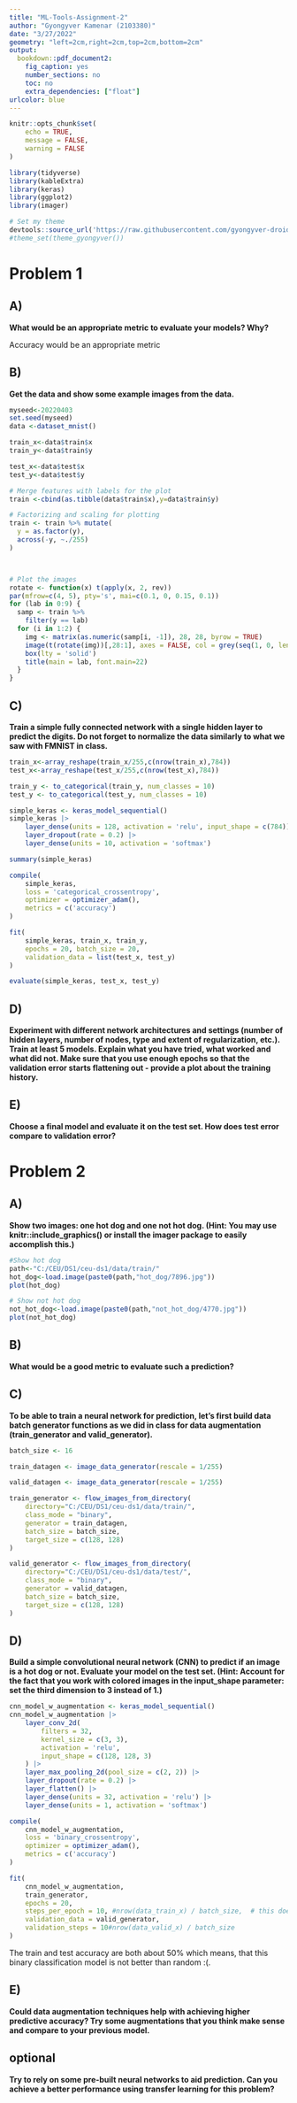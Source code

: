 ```yaml
---
title: "ML-Tools-Assignment-2"
author: "Gyongyver Kamenar (2103380)"
date: "3/27/2022"
geometry: "left=2cm,right=2cm,top=2cm,bottom=2cm"
output:
  bookdown::pdf_document2:
    fig_caption: yes
    number_sections: no
    toc: no
    extra_dependencies: ["float"]
urlcolor: blue
---
```


```r
knitr::opts_chunk$set(
	echo = TRUE,
	message = FALSE,
	warning = FALSE
)
```

```r
library(tidyverse)
library(kableExtra)
library(keras)
library(ggplot2)
library(imager)

# Set my theme
devtools::source_url('https://raw.githubusercontent.com/gyongyver-droid/ceu-data-analysis/master/Assignment1/theme_gyongyver.R')
#theme_set(theme_gyongyver())
```


# Problem 1


## A)
**What would be an appropriate metric to evaluate your models? Why?**

Accuracy would be an appropriate metric

## B)
**Get the data and show some example images from the data.**


```r
myseed<-20220403
set.seed(myseed)
data <-dataset_mnist()

train_x<-data$train$x
train_y<-data$train$y

test_x<-data$test$x
test_y<-data$test$y

# Merge features with labels for the plot
train <-cbind(as.tibble(data$train$x),y=data$train$y)

# Factorizing and scaling for plotting
train <- train %>% mutate(
  y = as.factor(y),
  across(-y, ~./255)
)



# Plot the images
rotate <- function(x) t(apply(x, 2, rev))
par(mfrow=c(4, 5), pty='s', mai=c(0.1, 0, 0.15, 0.1))
for (lab in 0:9) {
  samp <- train %>%
    filter(y == lab)
  for (i in 1:2) {
    img <- matrix(as.numeric(samp[i, -1]), 28, 28, byrow = TRUE)
    image(t(rotate(img))[,28:1], axes = FALSE, col = grey(seq(1, 0, length = 256)),xlim = c(1,0))
    box(lty = 'solid')
    title(main = lab, font.main=22)
  }
}
```




## C)
**Train a simple fully connected network with a single hidden layer to predict the digits. Do not forget to normalize the data similarly to what we saw with FMNIST in class.**


```r

train_x<-array_reshape(train_x/255,c(nrow(train_x),784))
test_x<-array_reshape(test_x/255,c(nrow(test_x),784))

train_y <- to_categorical(train_y, num_classes = 10)
test_y <- to_categorical(test_y, num_classes = 10)

simple_keras <- keras_model_sequential()
simple_keras |>
    layer_dense(units = 128, activation = 'relu', input_shape = c(784)) |>
    layer_dropout(rate = 0.2) |>
    layer_dense(units = 10, activation = 'softmax')

summary(simple_keras)
```

```r

compile(
    simple_keras,
    loss = 'categorical_crossentropy',
    optimizer = optimizer_adam(),
    metrics = c('accuracy')
)

fit(
    simple_keras, train_x, train_y,
    epochs = 20, batch_size = 20,
    validation_data = list(test_x, test_y)
)

```

```r
evaluate(simple_keras, test_x, test_y)
```


## D)
**Experiment with different network architectures and settings (number of hidden layers, number of nodes, type and extent of regularization, etc.). Train at least 5 models. Explain what you have tried, what worked and what did not. Make sure that you use enough epochs so that the validation error starts flattening out - provide a plot about the training history.**




## E) 
**Choose a final model and evaluate it on the test set. How does test error compare to validation error?**


# Problem 2

## A)
**Show two images: one hot dog and one not hot dog. (Hint: You may use knitr::include_graphics() or install the imager package to easily accomplish this.)**

```r
#Show hot dog
path<-"C:/CEU/DS1/ceu-ds1/data/train/"
hot_dog<-load.image(paste0(path,"hot_dog/7896.jpg"))
plot(hot_dog)

# Show not hot dog
not_hot_dog<-load.image(paste0(path,"not_hot_dog/4770.jpg"))
plot(not_hot_dog)
```

## B)
**What would be a good metric to evaluate such a prediction?**


## C)
**To be able to train a neural network for prediction, let’s first build data batch generator functions as we did in class for data augmentation (train_generator and valid_generator). **


```r
batch_size <- 16

train_datagen <- image_data_generator(rescale = 1/255)

valid_datagen <- image_data_generator(rescale = 1/255)

train_generator <- flow_images_from_directory(
    directory="C:/CEU/DS1/ceu-ds1/data/train/",
    class_mode = "binary",
    generator = train_datagen,
    batch_size = batch_size,
    target_size = c(128, 128)
)

valid_generator <- flow_images_from_directory(
    directory="C:/CEU/DS1/ceu-ds1/data/test/",
    class_mode = "binary",
    generator = valid_datagen,
    batch_size = batch_size,
    target_size = c(128, 128)
)

```

## D)
**Build a simple convolutional neural network (CNN) to predict if an image is a hot dog or not. Evaluate your model on the test set. (Hint: Account for the fact that you work with colored images in the input_shape parameter: set the third dimension to 3 instead of 1.)**


```r

cnn_model_w_augmentation <- keras_model_sequential()
cnn_model_w_augmentation |>
    layer_conv_2d(
        filters = 32,
        kernel_size = c(3, 3),
        activation = 'relu',
        input_shape = c(128, 128, 3)
    ) |>
    layer_max_pooling_2d(pool_size = c(2, 2)) |>
    layer_dropout(rate = 0.2) |>
    layer_flatten() |>
    layer_dense(units = 32, activation = 'relu') |>
    layer_dense(units = 1, activation = 'softmax')

compile(
    cnn_model_w_augmentation,
    loss = 'binary_crossentropy',
    optimizer = optimizer_adam(),
    metrics = c('accuracy')
)

fit(
    cnn_model_w_augmentation,
    train_generator,
    epochs = 20,
    steps_per_epoch = 10, #nrow(data_train_x) / batch_size,  # this does not make a difference here -- batch_size of the generator determines how training works
    validation_data = valid_generator,
    validation_steps = 10#nrow(data_valid_x) / batch_size
)
```

The train and test accuracy are both about 50% which means, that this binary classification model is not better than random :(. 



## E)
**Could data augmentation techniques help with achieving higher predictive accuracy? Try some augmentations that you think make sense and compare to your previous model.**

## optional
**Try to rely on some pre-built neural networks to aid prediction. Can you achieve a better performance using transfer learning for this problem?**






